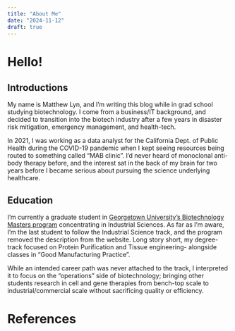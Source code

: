 ```yaml
---
title: "About Me"
date: "2024-11-12"
draft: true
---
```


# Hello!

## Introductions

My name is Matthew Lyn, and I'm writing this blog while in grad school studying biotechnology. I come from a business/IT background, and decided to transition into the biotech industry after a few years in disaster risk mitigation, emergency management, and health-tech.

In 2021, I was working as a data analyst for the California Dept. of Public Health during the COVID-19 pandemic when I kept seeing resources being routed to something called "MAB clinic". I'd never heard of monoclonal anti-body therapy before, and the interest sat in the back of my brain for two years before I became serious about pursuing the science underlying healthcare.

## Education

I'm currently a graduate student in [Georgetown University's Biotechnology Masters program](https://biotechnology.georgetown.edu) concentrating in Industrial Sciences. As far as I'm aware, I'm the last student to follow the Industrial Science track, and the program removed the description from the website. Long story short, my degree-track focused on Protein Purification and Tissue engineering- alongside classes in "Good Manufacturing Practice". 

While an intended career path was never attached to the track, I interpreted it to focus on the "operations" side of biotechnology; bringing other students research in cell and gene therapies from bench-top scale to industrial/commercial scale without sacrificing quality or efficiency.

# References

[^kt]: “How KEYTRUDA® (Pembrolizumab) Works.” n.d. Accessed November 12, 2024. https://www.keytruda.com/how-does-keytruda-work/.
[^wg]: 